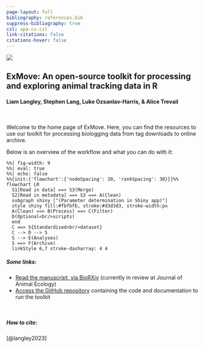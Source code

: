 ```yaml
---
page-layout: full
bibliography: references.bib
suppress-bibliography: true
csl: apa-cv.csl
link-citations: false
citations-hover: false
---
```


::: grid
::: {.g-col-12 .g-col-md-3}
![](images/ExMove_hex_sticker.png)
:::

::: {.g-col-12 .g-col-md-9}
## ExMove: An open-source toolkit for processing and exploring animal tracking data in R

#### Liam Langley, Stephen Lang, Luke Ozsanlav-Harris, & Alice Trevail
:::
:::

 

Welcome to the home page of ExMove. Here, you can find the resources to use our toolkit for processing biologging data from tag downloads to online archive.

Below is an overview of the workflow and what you can do with it:

```mermaid
%%| fig-width: 9
%%| eval: true
%%| echo: false
%%{init:{'flowchart':{'nodeSpacing': 20, 'rankSpacing': 30}}}%%
flowchart LR
  S1[Read in data] ==> S3(Merge)
  S2[Read in metadata] ==> S3 ==> A(Clean)
  subgraph shiny ["(Parameter determination in Shiny app)"]
  style shiny fill:#fbfbfb, stroke:#d3d3d3, stroke-width:px
  A(Clean) ==> B(Process) ==> C(Filter)
  D(Optional<br/>scripts)
  end
  C ==> S{Standardised<br/>dataset}
  C --> D --> S
  S --> E(Analyses)
  S ==> F(Archive)
  linkStyle 6,7 stroke-dasharray: 4 4
```

##### Some links:

-   [Read the manuscript, via BioRXiv](https://www.biorxiv.org/content/10.1101/2023.05.16.540922v1) (currently in review at Journal of Animal Ecology)
-   [Access the GitHub repository](https://github.com/ExMove/ExMove) containing the code and documentation to run the toolkit

 

##### How to cite:

[@langley2023]
